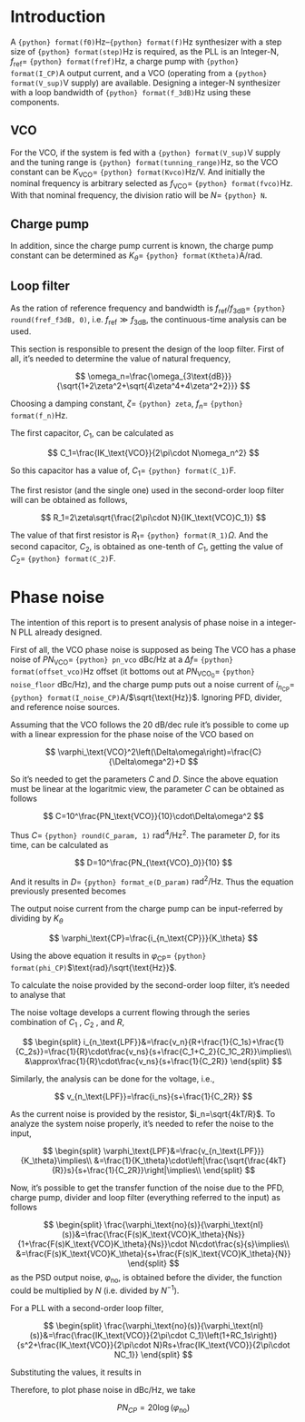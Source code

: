 
# Introduction

A `{python} format(f0)`Hz–`{python} format(f)`Hz synthesizer with a step size of `{python} format(step)`Hz is required, as the PLL is an Integer-N, $f_\text{ref}=$ `{python} format(fref)`Hz, a charge pump with `{python} format(I_CP)`A output current, and a VCO (operating from a `{python} format(V_sup)`V supply) are available. Designing a integer-N synthesizer with a loop bandwidth of `{python} format(f_3dB)`Hz using these components.

## VCO

For the VCO, if the system is fed with a `{python} format(V_sup)`V supply and the tuning range is `{python} format(tunning_range)`Hz, so the VCO constant can be $K_\text{VCO}=$ `{python} format(Kvco)`Hz/V. And initially the nominal frequency is arbitrary selected as $f_\text{VCO}=$ `{python} format(fvco)`Hz. With that nominal frequency, the division ratio will be $N=$ `{python} N`.

## Charge pump

In addition, since the charge pump current is known, the charge pump constant can be determined as $K_\theta=$ `{python} format(Ktheta)`A/rad.

## Loop filter


As the ration of reference frequency and bandwidth is $f_\text{ref}/f_{3\text{dB}}=$ `{python} round(fref_f3dB, 0)`, i.e. $f_\text{ref}\gg f_{3\text{dB}}$, the continuous-time analysis can be used.

This section is responsible to present the design of the loop filter. First of all, it's needed to determine the value of natural frequency,

$$
\omega_n=\frac{\omega_{3\text{dB}}}{\sqrt{1+2\zeta^2+\sqrt{4\zeta^4+4\zeta^2+2}}}
$$


Choosing a damping constant, $\zeta=$ `{python} zeta`, $f_n=$ `{python} format(f_n)`Hz.

The first capacitor, $C_1$, can be calculated as

$$
C_1=\frac{IK_\text{VCO}}{2\pi\cdot N\omega_n^2}
$$


So this capacitor has a value of, $C_1=$ `{python} format(C_1)`F.

The first resistor (and the single one) used in the second-order loop filter will can be obtained as follows,

$$
R_1=2\zeta\sqrt{\frac{2\pi\cdot N}{IK_\text{VCO}C_1}}
$$


The value of that first resistor is $R_1=$ `{python} format(R_1)`$\Omega$. And the second capacitor, $C_2$, is obtained as one-tenth of $C_1$, getting the value of $C_2=$ `{python} format(C_2)`F.

# Phase noise

The intention of this report is to present analysis of phase noise in a integer-N PLL already designed. 


First of all, the VCO phase noise is supposed as being The VCO has a phase noise of $PN_\text{VCO}=$ `{python} pn_vco` dBc/Hz at a $\Delta f=$ `{python} format(offset_vco)`Hz offset (it bottoms out at $PN_{\text{VCO}_0}=$ `{python} noise_floor` dBc/Hz), and the charge pump puts out a noise current of $i_{n_\text{CP}}=$ `{python} format(I_noise_CP)`A/$\sqrt{\text{Hz}}$. Ignoring  PFD, divider, and reference noise sources.

Assuming that the VCO follows the 20 dB/dec rule it's possible to come up with a linear expression for the phase noise of the VCO based on

$$
\varphi_\text{VCO}^2\left(\Delta\omega\right)=\frac{C}{\Delta\omega^2}+D
$$

So it's needed to get the parameters $C$ and $D$. Since the above equation must be linear at the logaritmic view, the parameter $C$ can be obtained as follows

$$
C=10^\frac{PN_\text{VCO}}{10}\cdot\Delta\omega^2
$$


Thus $C=$ `{python} round(C_param, 1)` $\text{rad}^4/\text{Hz}^2$. The parameter $D$, for its time, can be calculated as

$$
D=10^\frac{PN_{\text{VCO}_0}}{10}
$$


And it results in $D=$ `{python} format_e(D_param)` $\text{rad}^2/\text{Hz}$. Thus the equation previously presented becomes


The output noise current from the charge pump can be input-referred by dividing by $K_\theta$

$$
\varphi_\text{CP}=\frac{i_{n_\text{CP}}}{K_\theta}
$$


Using the above equation it results in $\varphi_\text{CP}=$ `{python} format(phi_CP)`$\text{rad}/\sqrt{\text{Hz}}$.

To calculate the noise provided by the second-order loop filter, it's needed to analyse that

The noise voltage develops a current flowing through the series combination of $C_1$ , $C_2$ , and $R$,

$$
\begin{split}
i_{n_\text{LPF}}&=\frac{v_n}{R+\frac{1}{C_1s}+\frac{1}{C_2s}}=\frac{1}{R}\cdot\frac{v_ns}{s+\frac{C_1+C_2}{C_1C_2R}}\implies\\
&\approx\frac{1}{R}\cdot\frac{v_ns}{s+\frac{1}{C_2R}}
\end{split}
$$

Similarly, the analysis can be done for the voltage, i.e.,

$$
v_{n_\text{LPF}}=\frac{i_ns}{s+\frac{1}{C_2R}}
$$

As the current noise is provided by the resistor, $i_n=\sqrt{4kT/R}$. To analyze the system noise properly, it's needed to refer the noise to the input,

$$
\begin{split}
\varphi_\text{LPF}&=\frac{v_{n_\text{LPF}}}{K_\theta}\implies\\
&=\frac{1}{K_\theta}\cdot\left|\frac{\sqrt{\frac{4kT}{R}}s}{s+\frac{1}{C_2R}}\right|\implies\\
\end{split}
$$

Now, it's possible to get the transfer function of the noise due to the PFD, charge pump, divider and loop filter (everything referred to the input) as follows

$$
\begin{split}
\frac{\varphi_\text{no}(s)}{\varphi_\text{nI}(s)}&=\frac{\frac{F(s)K_\text{VCO}K_\theta}{Ns}}{1+\frac{F(s)K_\text{VCO}K_\theta}{Ns}}\cdot N\cdot\frac{s}{s}\implies\\
&=\frac{F(s)K_\text{VCO}K_\theta}{s+\frac{F(s)K_\text{VCO}K_\theta}{N}}
\end{split}
$$
as the PSD output noise, $\varphi_\text{no}$, is obtained before the divider, the function could be multiplied by $N$ (i.e. divided by $N^{-1}$).

For a PLL with a second-order loop filter,

$$
\begin{split}
\frac{\varphi_\text{no}(s)}{\varphi_\text{nI}(s)}&=\frac{\frac{IK_\text{VCO}}{2\pi\cdot C_1}\left(1+RC_1s\right)}{s^2+\frac{IK_\text{VCO}}{2\pi\cdot N}Rs+\frac{IK_\text{VCO}}{2\pi\cdot NC_1}}
\end{split}
$$

Substituting the values, it results in


Therefore, to plot phase noise in dBc/Hz, we take

$$
PN_{CP}=20\log\left(\varphi_\text{no}\right)
$$

